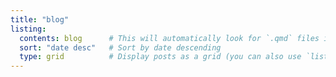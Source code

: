```yaml
---
title: "blog"
listing:
  contents: blog      # This will automatically look for `.qmd` files in the `blog` folder
  sort: "date desc"   # Sort by date descending
  type: grid          # Display posts as a grid (you can also use `list` if you prefer)
---
```

